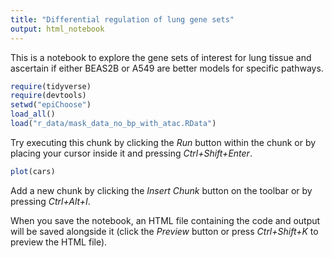 ---
title: "Differential regulation of lung gene sets"
output: html_notebook
---

This is a notebook to explore the gene sets of interest for lung tissue and ascertain if either BEAS2B or A549 are better models for specific pathways.

```{r, eval=FALSE}
require(tidyverse)
require(devtools)
setwd("epiChoose")
load_all()
load("r_data/mask_data_no_bp_with_atac.RData")
```

Try executing this chunk by clicking the *Run* button within the chunk or by placing your cursor inside it and pressing *Ctrl+Shift+Enter*. 

```{r}
plot(cars)
```

Add a new chunk by clicking the *Insert Chunk* button on the toolbar or by pressing *Ctrl+Alt+I*.

When you save the notebook, an HTML file containing the code and output will be saved alongside it (click the *Preview* button or press *Ctrl+Shift+K* to preview the HTML file).
